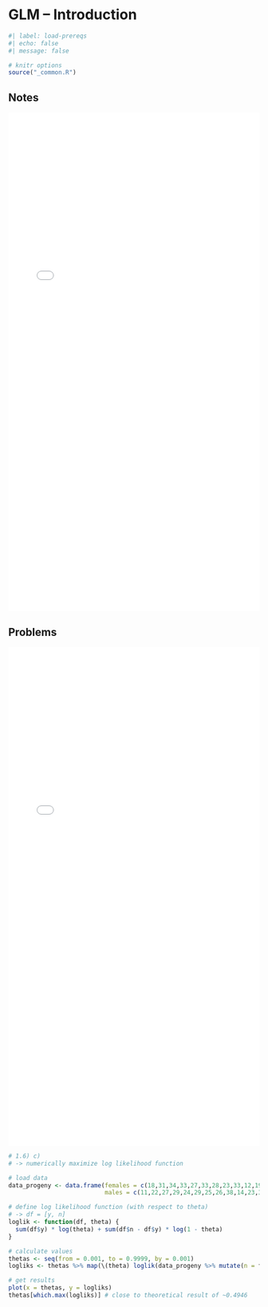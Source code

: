 # GLM -- Introduction

```r
#| label: load-prereqs
#| echo: false
#| message: false

# knitr options
source("_common.R")

```

## Notes

<embed src="files/glm-1-notes.pdf"type="application/pdf" width="100%" height="1000px"></embed>

## Problems

<embed src="files/glm-1-problems.pdf"type="application/pdf" width="100%" height="1000px"></embed>

```r

# 1.6) c)
# -> numerically maximize log likelihood function

# load data
data_progeny <- data.frame(females = c(18,31,34,33,27,33,28,23,33,12,19,25,14,4,22,7),
                           males = c(11,22,27,29,24,29,25,26,38,14,23,31,20,6,34,12))

# define log likelihood function (with respect to theta)
# -> df = [y, n]
loglik <- function(df, theta) {
  sum(df$y) * log(theta) + sum(df$n - df$y) * log(1 - theta)
}

# calculate values
thetas <- seq(from = 0.001, to = 0.9999, by = 0.001)
logliks <- thetas %>% map(\(theta) loglik(data_progeny %>% mutate(n = females + males) %>% select(y = females, n), theta))

# get results
plot(x = thetas, y = logliks)
thetas[which.max(logliks)] # close to theoretical result of ~0.4946

```
